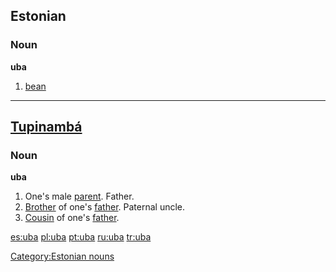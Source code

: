 ==Estonian==
===Noun===
'''uba'''

# [[bean]]

[[Category:Estonian nouns]]

----

==[[Tupinambá]]==
===Noun===
'''uba'''
# One's male [[parent]].  Father.
# [[Brother]] of one's [[father]].  Paternal uncle.
# [[Cousin]] of one's [[father]].

[[es:uba]]
[[pl:uba]]
[[pt:uba]]
[[ru:uba]]
[[tr:uba]]